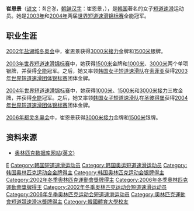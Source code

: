 {{MedalTableTop}}
{{MedalSport | 女子[[短道速滑|短道速滑]]}}
{{MedalCountry|{{KOR}}}}
{{MedalOlympic}}
{{MedalGold | [[2006年冬季奧林匹克运动会|2006年都灵]] | [[2006年冬季奧林匹克运动会短道速滑比賽|3000米接力]]}}
{{MedalGold | [[2002年冬季奧林匹克运动会|2002年盐湖城]] | [[2002年冬季奧林匹克运动会短道速滑比賽|3000米接力]]}}
{{MedalSilver | 2006年都灵 | [[2006年冬季奧林匹克运动会短道速滑比賽|1500米]]}}
{{MedalSilver | 2002年盐湖城 | [[2002年冬季奧林匹克运动会短道速滑比賽|1500米]]}}
{{MedalCompetition | [[世界短道速滑锦标赛|世界锦标赛]]}}
{{MedalGold | [[2005年世界短道速滑锦标赛|2005年北京]] | [[2005年世界短道速滑锦标赛|1000米]]}}
{{MedalGold | [[2004年世界短道速滑锦标赛|2004年哥德堡]] | [[2004年世界短道速滑锦标赛|全能]]}}
{{MedalGold | 2004年哥德堡 | [[2004年世界短道速滑锦标赛|1000米]]}}
{{MedalGold | 2004年哥德堡 | [[2004年世界短道速滑锦标赛|1500米]]}}
{{MedalGold | 2004年哥德堡 | [[2004年世界短道速滑锦标赛|3000米接力]]}}
{{MedalGold | [[2003年世界短道速滑锦标赛|2003年华沙]] | [[2003年世界短道速滑锦标赛|全能]]}}
{{MedalGold | 2003年华沙 | [[2003年世界短道速滑锦标赛|1500米]]}}
{{MedalGold | [[2002年世界短道速滑锦标赛|2002年蒙特利尔]] | [[2002年世界短道速滑锦标赛|3000米]]}}
{{MedalGold | 2002年蒙特利尔 | [[2002年世界短道速滑锦标赛|3000米接力]]}}
{{MedalSilver | 2005年北京 | [[2005年世界短道速滑锦标赛|全能]]}}
{{MedalSilver | 2003年华沙 | [[2003年世界短道速滑锦标赛|1000米]]}}
{{MedalSilver | 2003年华沙 | [[2003年世界短道速滑锦标赛|3000米]]}}
{{MedalBronze | [[2006年世界短道速滑锦标赛|2006年明尼阿波利斯]] | [[2006年世界短道速滑锦标赛|1500米]]}}
{{MedalBronze | 2005年北京 | [[2005年世界短道速滑锦标赛|3000米]]}}
{{MedalBronze | 2004年哥德堡 | [[2004年世界短道速滑锦标赛|500米]]}}
{{MedalCompetition | [[世界短道速滑团体锦标赛|世界团体锦标赛]]}}
{{MedalGold | [[世界短道速滑团体锦标赛|2006年蒙特利尔]] | [[世界短道速滑团体锦标赛|团体]]}}
{{MedalGold | [[世界短道速滑团体锦标赛|2005年春川]] | [[世界短道速滑团体锦标赛|团体]]}}
{{MedalGold | [[世界短道速滑团体锦标赛|2004年圣彼得堡]] | [[世界短道速滑团体锦标赛|团体]]}}
{{MedalGold | [[世界短道速滑团体锦标赛|2003年索菲亚]] | [[世界短道速滑团体锦标赛|团体]]}}
{{MedalGold | [[世界短道速滑团体锦标赛|2002年密尔沃基]] | [[世界短道速滑团体锦标赛|团体]]}}
{{MedalSilver | [[世界短道速滑团体锦标赛|2001年南牧]] | [[世界短道速滑团体锦标赛|团体]]}}
{{MedalCompetition | [[世界大学生运动会|世界大学生运动会]]}}
{{MedalGold | [[2005年冬季世界大学生运动会|2005年因斯布鲁克]] | [[2005年冬季世界大学生运动会|500米]]}}
{{MedalGold | 2005年因斯布鲁克 | [[2005年冬季世界大学生运动会|1000米]]}}
{{MedalGold | 2005年因斯布鲁克 | [[2005年冬季世界大学生运动会|1500米]]}}
{{MedalGold | 2005年因斯布鲁克 | [[2005年冬季世界大学生运动会|3000米]]}}
{{MedalGold | 2005年因斯布鲁克 | [[2005年冬季世界大学生运动会|3000米接力]]}}
{{MedalBottom}}

'''崔恩景'''（[[谚文|谚文]]：최은경，[[朝鲜汉字|朝鲜汉字]]：崔恩景，{{bd|1984年|12月26日|catIdx=Choi Eun-Kyung}}），是[[韩国|韩国]]著名的女子[[短道速滑|短道速滑]]运动员。她是[[2003年世界短道速滑锦标赛|2003年]]和[[2004年世界短道速滑锦标赛|2004年]]两届[[世界短道速滑锦标赛|世界短道速滑锦标赛]]全能冠军。

==职业生涯==
[[2002年冬季奥林匹克运动会|2002年盐湖城冬奥会]]中，崔恩景获得[[2002年冬季奥林匹克运动会|3000米接力]]金牌和[[2002年冬季奥林匹克运动会|1500米]]银牌。

[[2003年世界短道速滑锦标赛|2003年世界短道速滑锦标赛]]中，她获得[[2003年世界短道速滑锦标赛|1500米]]金牌和[[2003年世界短道速滑锦标赛|1000米]]、[[2003年世界短道速滑锦标赛|3000米]]两个单项银牌，并获得[[2003年世界短道速滑锦标赛|全能]]冠军。之后，她又率领[[韩国女子短道速滑队|韩国女子短道速滑队]]在[[索菲亚|索菲亚]]获得[[世界短道速滑团体锦标赛|2003年世界短道速滑团体锦标赛]]团体金牌。

[[2004年世界短道速滑锦标赛|2004年世界短道速滑锦标赛]]中，她获得[[2004年世界短道速滑锦标赛|1000米]]、[[2004年世界短道速滑锦标赛|1500米]]和[[2004年世界短道速滑锦标赛|3000米接力]]三枚金牌，并获得[[2004年世界短道速滑锦标赛|全能]]冠军。之后，她又率领[[韩国女子短道速滑队|韩国女子短道速滑队]]在[[圣彼得堡|圣彼得堡]]获得[[世界短道速滑团体锦标赛|2004年世界短道速滑团体锦标赛]]团体金牌。

[[2006年冬季奥林匹克运动会|2006年都灵冬奥会]]中，崔恩景获得[[2006年冬季奥林匹克运动会|3000米接力]]金牌和[[2006年冬季奥林匹克运动会|1500米]]银牌。

==资料来源==
* [https://web.archive.org/web/20100105141545/http://databaseolympics.com/players/playerpage.htm?ilkid=CHOIEUN02 奥林匹克数据库网站(英文)]

{{Footer Olympic Champions in Women's 3000 m Relay Short Track Speed Skating}}
{{Footer World Champions in Short Track Speed Skating – Women's Overall}}

{{DEFAULTSORT:Choi Eun-Kyung}}
[[Category:崔姓|E]]
[[Category:韩国短道速滑运动员|Category:韩国短道速滑运动员]]
[[Category:韩国奥运短道速滑运动员|Category:韩国奥运短道速滑运动员]]
[[Category:韩国奥林匹克运动会金牌得主|Category:韩国奥林匹克运动会金牌得主]]
[[Category:韩国奥林匹克运动会银牌得主|Category:韩国奥林匹克运动会银牌得主]]
[[Category:2002年冬季奧林匹克運動會獎牌得主|Category:2002年冬季奧林匹克運動會獎牌得主]]
[[Category:2006年冬季奧林匹克運動會獎牌得主|Category:2006年冬季奧林匹克運動會獎牌得主]]
[[Category:2002年冬季奥林匹克运动会短道速滑运动员|Category:2002年冬季奥林匹克运动会短道速滑运动员]]
[[Category:2006年冬季奥林匹克运动会短道速滑运动员|Category:2006年冬季奥林匹克运动会短道速滑运动员]]
[[Category:奧林匹克運動會短道競速滑冰獎牌得主|Category:奧林匹克運動會短道競速滑冰獎牌得主]]
[[Category:韓國體育大學校友|Category:韓國體育大學校友]]